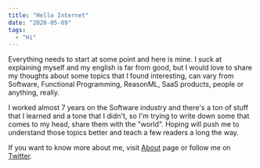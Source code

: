```yaml
---
title: "Hello Internet"
date: "2020-05-09"
tags:
  - "Hi"
---
```


Everything needs to start at some point and here is mine. I suck at explaining myself and my english is far from good,
but I would love to share my thoughts about some topics that I found interesting, can vary from Software, Functional Programming, ReasonML, SaaS products, people or anything, really.

I worked almost 7 years on the Software industry and there's a ton of stuff that I learned and a tone that I didn't, so I'm trying to write down some that comes to my head, share them with the "world". Hoping will push me to understand those topics better and teach a few readers a long the way.

If you want to know more about me, visit [About](/about) page or follow me on [Twitter](https://twitter.com/davesnx).
